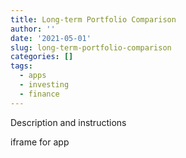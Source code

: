 ```yaml
---
title: Long-term Portfolio Comparison
author: ''
date: '2021-05-01'
slug: long-term-portfolio-comparison
categories: []
tags:
  - apps
  - investing
  - finance
---
```


Description and instructions

iframe for app